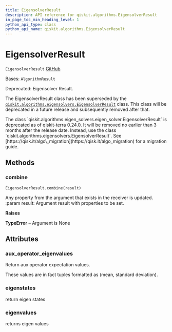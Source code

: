 ```yaml
---
title: EigensolverResult
description: API reference for qiskit.algorithms.EigensolverResult
in_page_toc_min_heading_level: 1
python_api_type: class
python_api_name: qiskit.algorithms.EigensolverResult
---
```


# EigensolverResult

<span id="qiskit.algorithms.EigensolverResult" />

`EigensolverResult` [GitHub](https://github.com/qiskit/qiskit/tree/stable/0.24/qiskit/algorithms/eigen_solvers/eigen_solver.py "view source code")

Bases: `AlgorithmResult`

Deprecated: Eigensolver Result.

The EigensolverResult class has been superseded by the [`qiskit.algorithms.eigensolvers.EigensolverResult`](qiskit.algorithms.eigensolvers.EigensolverResult "qiskit.algorithms.eigensolvers.EigensolverResult") class. This class will be deprecated in a future release and subsequently removed after that.

<Admonition title="Deprecated since version 0.24.0" type="danger">
  The class `qiskit.algorithms.eigen_solvers.eigen_solver.EigensolverResult` is deprecated as of qiskit-terra 0.24.0. It will be removed no earlier than 3 months after the release date. Instead, use the class `qiskit.algorithms.eigensolvers.EigensolverResult`. See [https://qisk.it/algo\_migration](https://qisk.it/algo_migration) for a migration guide.
</Admonition>

## Methods

<span id="qiskit-algorithms-eigensolverresult-combine" />

### combine

<span id="qiskit.algorithms.EigensolverResult.combine" />

`EigensolverResult.combine(result)`

Any property from the argument that exists in the receiver is updated. :param result: Argument result with properties to be set.

**Raises**

**TypeError** – Argument is None

## Attributes

<span id="qiskit.algorithms.EigensolverResult.aux_operator_eigenvalues" />

### aux\_operator\_eigenvalues

Return aux operator expectation values.

These values are in fact tuples formatted as (mean, standard deviation).

<span id="qiskit.algorithms.EigensolverResult.eigenstates" />

### eigenstates

return eigen states

<span id="qiskit.algorithms.EigensolverResult.eigenvalues" />

### eigenvalues

returns eigen values


